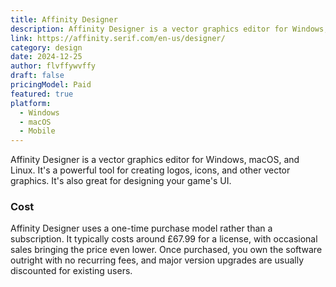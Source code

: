 ```yaml
---
title: Affinity Designer
description: Affinity Designer is a vector graphics editor for Windows, macOS, and Linux.
link: https://affinity.serif.com/en-us/designer/
category: design
date: 2024-12-25
author: flvffywvffy
draft: false
pricingModel: Paid
featured: true
platform:
  - Windows
  - macOS
  - Mobile
---
```


Affinity Designer is a vector graphics editor for Windows, macOS, and Linux.
It's a powerful tool for creating logos, icons, and other vector graphics.
It's also great for designing your game's UI.

### Cost

Affinity Designer uses a one-time purchase model rather than a subscription. It
typically costs around £67.99 for a license, with occasional sales
bringing the price even lower. Once purchased, you own the software outright with
no recurring fees, and major version upgrades are usually discounted for existing users.
